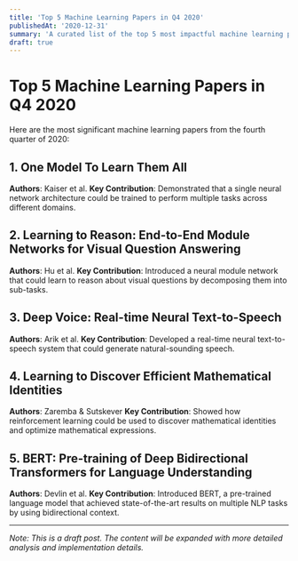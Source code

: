 ```yaml
---
title: 'Top 5 Machine Learning Papers in Q4 2020'
publishedAt: '2020-12-31'
summary: 'A curated list of the top 5 most impactful machine learning papers from Q4 2020.'
draft: true
---
```


# Top 5 Machine Learning Papers in Q4 2020

Here are the most significant machine learning papers from the fourth quarter of 2020:

## 1. One Model To Learn Them All
**Authors**: Kaiser et al.
**Key Contribution**: Demonstrated that a single neural network architecture could be trained to perform multiple tasks across different domains.

## 2. Learning to Reason: End-to-End Module Networks for Visual Question Answering
**Authors**: Hu et al.
**Key Contribution**: Introduced a neural module network that could learn to reason about visual questions by decomposing them into sub-tasks.

## 3. Deep Voice: Real-time Neural Text-to-Speech
**Authors**: Arik et al.
**Key Contribution**: Developed a real-time neural text-to-speech system that could generate natural-sounding speech.

## 4. Learning to Discover Efficient Mathematical Identities
**Authors**: Zaremba & Sutskever
**Key Contribution**: Showed how reinforcement learning could be used to discover mathematical identities and optimize mathematical expressions.

## 5. BERT: Pre-training of Deep Bidirectional Transformers for Language Understanding
**Authors**: Devlin et al.
**Key Contribution**: Introduced BERT, a pre-trained language model that achieved state-of-the-art results on multiple NLP tasks by using bidirectional context.

---

*Note: This is a draft post. The content will be expanded with more detailed analysis and implementation details.* 